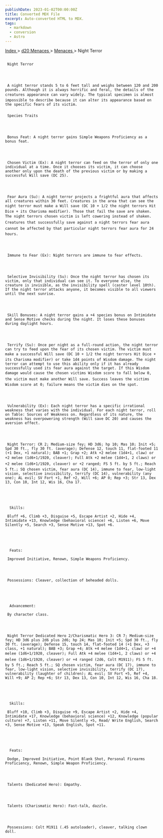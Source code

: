 ```yaml
---
publishDate: 2023-01-02T00:00:00Z
title: Converted MDX File
excerpt: Auto-converted HTML to MDX.
tags:
  - markdown
  - conversion
  - Astro
---
```







[
      Index
     ](-index)
     >
     [
      d20 Menaces
     ](menaces-d20-index)
     >
     [
      Menaces
     ](menaces-d20-menaces-index)
     > Night Terror
    





## 
     Night Terror
    



     A night terror stands 5 to 6 feet tall and weighs between 120 and 200 pounds. Although it is always horrific and feral, the details of the creatures appearance can vary widely. The typical specimen is almost impossible to describe because it can alter its appearance based on the specific fears of its victim.
    


### 
     Species Traits
    



     Bonus Feat: A night terror gains Simple Weapons Proficiency as a bonus feat.
    



     Chosen Victim (Ex): A night terror can feed on the terror of only one individual at a time. Once it chooses its victim, it can choose another only upon the death of the previous victim or by making a successful Will save (DC 25).
    



     Fear Aura (Su): A night terror projects a frightful aura that affects all creatures within 30 feet. Creatures in the area that can see the night terror must make a Will save (DC 10 + 1/2 the night terrors Hit Dice + its Charisma modifier). Those that fail the save are shaken. The night terrors chosen victim is left cowering instead of shaken. Creatures that successfully save against a night terrors fear aura cannot be affected by that particular night terrors fear aura for 24 hours.
    



     Immune to Fear (Ex): Night terrors are immune to fear effects.
    



     Selective Invisibility (Su): Once the night terror has chosen its victim, only that individual can see it. To everyone else, the creature is invisible, as the invisibility spell (caster level 10th). If the night terror attacks anyone, it becomes visible to all viewers until the next sunrise.
    



     Skill Bonuses: A night terror gains a +4 species bonus on Intimidate and Sense Motive checks during the night. It loses these bonuses during daylight hours.
    



     Terrify (Su): Once per night as a full-round action, the night terror can try to feed upon the fear of its chosen victim. The victim must make a successful Will save (DC 10 + 1/2 the night terrors Hit Dice + its Charisma modifier) or take 1d4 points of Wisdom damage. The night terror can attempt to use this ability only if it has already successfully used its fear aura against the target. If this Wisdom damage would cause the chosen victims Wisdom score to fall below 0, the victim must make another Will save. Success leaves the victims Wisdom score at 0; failure means the victim dies on the spot.
    



     Vulnerability (Ex): Each night terror has a specific irrational weakness that varies with the individual. For each night terror, roll on Table: Sources of Weakness on. Regardless of its nature, the weakness has overpowering strength (Will save DC 20) and causes the aversion effect.
    



     Night Terror: CR 2; Medium-size fey; HD 3d6; hp 10; Mas 10; Init +5; Spd 30 ft., fly 30 ft. (average); Defense 12, touch 11, flat-footed 11 (+1 Dex, +1 natural); BAB +1; Grap +2; Atk +2 melee (1d4+1, claw) or +2 melee (1d6+1/1920, cleaver); Full Atk +2 melee (1d4+1, 2 claws) or +2 melee (1d6+1/1920, cleaver) or +2 ranged; FS 5 ft. by 5 ft.; Reach 5 ft.; SQ chosen victim, fear aura (DC 14), immune to fear, low-light vision, selective invisibility, terrify (DC 14), vulnerability (any one); AL evil; SV Fort +1, Ref +2, Will +6; AP 0; Rep +3; Str 13, Dex 13, Con 10, Int 12, Wis 16, Cha 17.
    




      Skills:
     
     Bluff +6, Climb +3, Disguise +5, Escape Artist +2, Hide +4, Intimidate +13, Knowledge (behavioral science) +6, Listen +6, Move Silently +5, Search +3, Sense Motive +13, Spot +6.
    




      Feats:
     
     Improved Initiative, Renown, Simple Weapons Proficiency.
    



     Possessions: Cleaver, collection of beheaded dolls.
    




      Advancement:
     
     By character class.
    



     Night Terror Dedicated Hero 2/Charismatic Hero 3: CR 7; Medium-size fey; HD 3d6 plus 2d6 plus 2d6; hp 24; Mas 10; Init +5; Spd 30 ft., fly 30 ft. (average); Defense 15, touch 14, flat-footed 14 (+1 Dex, +3 class, +1 natural); BAB +3; Grap +4; Atk +4 melee (1d4+1, claw) or +4 melee (1d6+1/1920, cleaver); Full Atk +4 melee (1d4+1, 2 claws) or +4 melee (1d6+1/1920, cleaver) or +4 ranged (2d6, Colt M1911); FS 5 ft. by 5 ft.; Reach 5 ft.; SQ chosen victim, fear aura (DC 17), immune to fear, low-light vision, selective invisibility, terrify (DC 17), vulnerability (laughter of children); AL evil; SV Fort +5, Ref +4, Will +9; AP 2; Rep +6; Str 13, Dex 13, Con 10, Int 12, Wis 16, Cha 18.
    




      Skills:
     
     Bluff +10, Climb +3, Disguise +9, Escape Artist +2, Hide +4, Intimidate +17, Knowledge (behavioral science) +12, Knowledge (popular culture) +7, Listen +11, Move Silently +5, Read/ Write English, Search +3, Sense Motive +13, Speak English, Spot +11.
    




      Feats:
     
     Dodge, Improved Initiative, Point Blank Shot, Personal Firearms Proficiency, Renown, Simple Weapon Proficiency.
    



     Talents (Dedicated Hero): Empathy.
    



     Talents (Charismatic Hero): Fast-talk, dazzle.
    



     Possessions: Colt M1911 (.45 autoloader), cleaver, talking clown doll.
    





